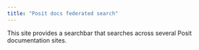 ```yaml
---
title: "Posit docs federated search"
---
```


This site provides a searchbar that searches across several Posit documentation sites.
